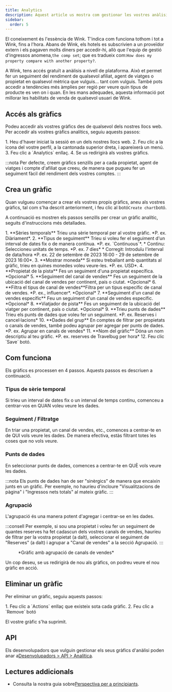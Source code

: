 ```yaml
---
title: Analytics
description: Aquest article us mostra com gestionar les vostres anàlisis de Wink Platform.
sidebar:
  order: 5
---
```


El coneixement és l'essència de Wink. T'indica com funciona tothom i tot a Wink, fins a l'hora. Abans de Wink, els hotels es subscrivien a un proveïdor extern i els pagaven molts diners per accedir-hi, allò que l'equip de gestió d'ingressos anomena,`the comp set`; que es tradueix com:`How does my property compare with another property?`.

A Wink, tens accés gratuït a anàlisis a nivell de plataforma. Això et permet fer un seguiment del rendiment de qualsevol afiliat, agent de viatges o propietat en qualsevol mètrica que vulguis... tant com vulguis. També pots accedir a tendències més àmplies per regió per veure quin tipus de producte es ven on i quan. En les mans adequades, aquesta informació pot millorar les habilitats de venda de qualsevol usuari de Wink.

## Accés als gràfics

Podeu accedir als vostres gràfics des de qualsevol dels nostres llocs web. Per accedir als vostres gràfics analítics, seguiu aquests passos:

<Steps>
  1. Heu d'haver iniciat la sessió en un dels nostres llocs web.
  2. Feu clic a la icona del vostre perfil, a la cantonada superior dreta, i apareixerà un menú.
  3. Feu clic a `Analytics` enllaç.
  4. Se us redirigirà als vostres gràfics.
</Steps>


:::nota
Per defecte, creem gràfics senzills per a cada propietat, agent de viatges i compte d'afiliat que creeu, de manera que pugueu fer un seguiment fàcil del rendiment dels vostres comptes.
:::

## Crea un gràfic

Quan vulgueu començar a crear els vostres propis gràfics, aneu als vostres gràfics, tal com s'ha descrit anteriorment, i feu clic al botó`Create chart`botó.

A continuació es mostren els passos senzills per crear un gràfic analític, seguits d'instruccions més detallades.

<Steps>
  1. **Sèries temporals** Trieu una sèrie temporal per al vostre gràfic. *P. ex. Diàriament*.
  2. **Tipus de seguiment** Trieu si voleu fer el seguiment d'un interval de dates fix o de manera contínua. *P. ex. `Continuous`*.
     * Continu: Seleccioneu unitats de temps. *P. ex. 7 dies*
     * Corregit: Introduïu l'interval de data/hora *P. ex. 22 de setembre de 2023 16:00 - 29 de setembre de 2023 16:00*.
  3. **Mostrar moneda** Si esteu treballant amb quantitats al gràfic, trieu en quines monedes voleu veure-les. *P. ex. USD*.
  4. **Propietat de la pista** Fes un seguiment d'una propietat específica. *Opcional*
  5. **Seguiment del canal de vendes** Fes un seguiment de la ubicació del canal de vendes per continent, país o ciutat. *Opcional*
  6. **Filtra el tipus de canal de vendes**Filtra per un tipus específic de canal de vendes. *P. ex., influencer*. *Opcional*
  7. **Seguiment d'un canal de vendes específic** Feu un seguiment d'un canal de vendes específic. *Opcional*
  8. **Viatjador de pista** Fes un seguiment de la ubicació del viatger per continent, país o ciutat. *Opcional*
  9. **Trieu punts de dades** Trieu els punts de dades que voleu fer un seguiment. *P. ex. Reserves i cancel·lacions*
  10. **Dades del grup** En comptes de filtrar per propietats o canals de vendes, també podeu agrupar per agregar per punts de dades. *P. ex. Agrupar en canals de vendes*
  11. **Nom del gràfic** Dóna un nom descriptiu al teu gràfic. *P. ex. reserves de Travelbug per hora*
  12. Feu clic `Save` botó.
</Steps>


## Com funciona

Els gràfics es processen en 4 passos. Aquests passos es descriuen a continuació.

### Tipus de sèrie temporal

Si trieu un interval de dates fix o un interval de temps continu, comenceu a centrar-vos en QUAN voleu veure les dades.

### Seguiment / Filtratge

En triar una propietat, un canal de vendes, etc., comences a centrar-te en de QUI vols veure les dades. De manera efectiva, estàs filtrant totes les coses que no vols veure.

### Punts de dades

En seleccionar punts de dades, comences a centrar-te en QUÈ vols veure les dades.

:::nota
Els punts de dades han de ser "sinèrgics" de manera que encaixin junts en un gràfic. Per exemple, no hauríeu d'incloure "Visualitzacions de pàgina" i "Ingressos nets totals" al mateix gràfic.
:::

### Agrupació<Badge text="New" variant="note" />


L'agrupació és una manera potent d'agregar i centrar-se en les dades.

:::consell
Per exemple, si sou una propietat i voleu fer un seguiment de quantes reserves ha fet cadascun dels vostres canals de vendes, hauríeu de filtrar per la vostra propietat (a dalt), seleccionar el seguiment de "Reserves" (a dalt) i agrupar a "Canal de vendes" a la secció Agrupació.
:::

<figure>
  <CloudinaryImage width="700" height="219" resize="scale" quality="best" alt="Gràfic d'Analytics" src="academy/analytics" errorImage="noimage_opaque_nyrtl0.png" />

  <figcaption>*Gràfic amb agrupació de canals de vendes*</figcaption>
</figure>


Un cop deseu, se us redirigirà de nou als gràfics, on podreu veure el nou gràfic en acció.

## Eliminar un gràfic

Per eliminar un gràfic, seguiu aquests passos:

<Steps>
  1. Feu clic a `Actions` enllaç que existeix sota cada gràfic.
  2. Feu clic a `Remove` botó
</Steps>


El vostre gràfic s'ha suprimit.

## API

Els desenvolupadors que vulguin gestionar els seus gràfics d'anàlisi poden anar a[Desenvolupadors > API > Analítica](/developers/apis/#analytics-api).

## Lectures addicionals

* Consulta la nostra guia sobre[Perspectiva per a principiants](/guides/insight-for-dummies).

